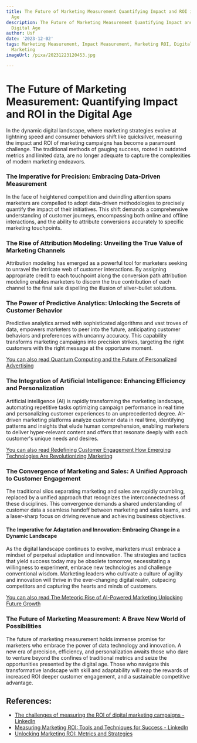 ```yaml
---
title: The Future of Marketing Measurement Quantifying Impact and ROI in the Digital
  Age
description: The Future of Marketing Measurement Quantifying Impact and ROI in the
  Digital Age
author: Usf
date: '2023-12-02'
tags: Marketing Measurement, Impact Measurement, Marketing ROI, Digital Age, Digital
  Marketing
imageUrl: /pixa/20231223120453.jpg

---
```

# The Future of Marketing Measurement: Quantifying Impact and ROI  in the Digital Age

In the dynamic digital landscape, where marketing strategies evolve at lightning speed and consumer behaviors shift like quicksilver,  measuring the impact and ROI of marketing campaigns has become a paramount  challenge. The  traditional methods of gauging  success, rooted in outdated metrics and limited data, are no longer adequate to capture the complexities of modern  marketing  endeavors.

### The Imperative for Precision:  Embracing Data-Driven Measurement

In the face of heightened competition and dwindling attention spans marketers are compelled to adopt data-driven methodologies to precisely quantify the impact of their initiatives. This shift demands a comprehensive understanding of customer journeys, encompassing both online and offline interactions, and the ability to attribute conversions accurately to specific marketing touchpoints.

### The Rise of Attribution Modeling: Unveiling the True Value of Marketing Channels

Attribution modeling has emerged as a  powerful tool for marketers seeking to  unravel the intricate web of customer interactions. By  assigning appropriate credit  to each touchpoint along the conversion path attribution modeling enables marketers to  discern  the true contribution of each channel to the final sale dispelling the illusion of silver-bullet solutions.

### The Power of Predictive  Analytics: Unlocking the Secrets of Customer Behavior

Predictive analytics armed with sophisticated algorithms and vast troves  of data, empowers marketers to peer  into  the  future,  anticipating customer behaviors and preferences  with  uncanny accuracy. This capability transforms marketing campaigns into precision strikes, targeting the right  customers with the right message at the opportune moment.

[You can also read  Quantum Computing and the Future of  Personalized Advertising](Quantum%20Computing%20and%20the%20Future%20of%20Personalized%20Advertising)


### The Integration of  Artificial Intelligence: Enhancing Efficiency and Personalization

Artificial intelligence  (AI) is rapidly transforming the marketing landscape, automating repetitive tasks optimizing  campaign performance  in real time  and personalizing customer  experiences to an unprecedented degree. AI-driven marketing platforms analyze customer data in real time, identifying patterns and  insights that elude human  comprehension, enabling marketers to deliver  hyper-relevant content and offers that resonate deeply with  each customer's unique needs and desires.

[You can  also read Redefining Customer Engagement How Emerging Technologies Are Revolutionizing Marketing](Redefining%20Customer%20Engagement%20How%20Emerging%20Technologies%20Are%20Revolutionizing%20Marketing)


### The Convergence of Marketing and Sales: A Unified  Approach to Customer  Engagement

The traditional silos  separating marketing and sales are rapidly crumbling, replaced by a unified approach that recognizes  the  interconnectedness of these disciplines. This convergence demands  a shared understanding of customer data a  seamless handoff between marketing and sales teams, and a laser-sharp focus on driving revenue and achieving business objectives.

#### The Imperative for Adaptation and Innovation: Embracing Change in a Dynamic Landscape

As the digital  landscape continues to evolve, marketers must embrace a mindset of perpetual adaptation and innovation. The strategies and tactics that yield success today may be obsolete tomorrow,  necessitating a willingness to experiment, embrace new technologies and challenge conventional wisdom. Marketing  leaders who cultivate a culture of  agility and innovation will thrive in the ever-changing digital realm,  outpacing competitors and capturing the  hearts and minds of customers.

[You can also read The  Meteoric Rise of AI-Powered Marketing Unlocking Future Growth](The%20Meteoric%20Rise%20of%20AI-Powered%20Marketing%20Unlocking%20Future%20Growth)


### The Future of Marketing Measurement: A Brave New World of Possibilities

The future of marketing measurement holds immense promise for marketers  who embrace the power of data technology and innovation. A new era of precision, efficiency, and personalization  awaits those who  dare to venture  beyond the confines of traditional metrics and seize the opportunities presented by the digital age. Those who navigate  this transformative landscape with skill and adaptability will  reap the rewards of increased ROI deeper customer  engagement, and a sustainable competitive advantage.

## References:
- [The challenges of measuring the ROI of digital marketing campaigns - LinkedIn](https://www.linkedin.com/pulse/challenges-measuring-roi-digital-marketing-campaigns-jaskirat-singh)
- [Measuring Marketing ROI: Tools and Techniques for Success - LinkedIn](https://www.linkedin.com/pulse/measuring-marketing-roi-tools-techniques-success-pansofic?trk=organization_guest_main-feed-card_feed-article-content)
- [Unlocking Marketing ROI: Metrics and Strategies](https://foundationinc.co/lab/unlocking-marketing-roi)
